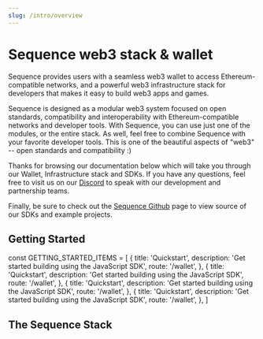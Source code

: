 ```yaml
---
slug: /intro/overview
---
```


# Sequence web3 stack & wallet

Sequence provides users with a seamless web3 wallet to access Ethereum-compatible networks, and a powerful web3 infrastructure stack
for developers that makes it easy to build web3 apps and games.

Sequence is designed as a modular web3 system focused on open standards, compatibility and interoperability with Ethereum-compatible networks
and developer tools. With Sequence, you can use just one of the modules, or the entire stack. As well, feel free to combine
Sequence with your favorite developer tools. This is one of the beautiful aspects of "web3" -- open standards and
compatibility :)

Thanks for browsing our documentation below which will take you through our Wallet, Infrastructure stack and SDKs. If you have
any questions, feel free to visit us on our [Discord](https://discord.gg/sequence) to speak with our development and partnership teams.

Finally, be sure to check out the [Sequence Github](https://github.com/0xsequence) page to view source of our SDKs and example projects.


<IntroCards />

## Getting Started

const GETTING_STARTED_ITEMS = [
  {
    title: 'Quickstart',
    description: 'Get started building using the JavaScript SDK',
    route: '/wallet',
  },
  {
    title: 'Quickstart',
    description: 'Get started building using the JavaScript SDK',
    route: '/wallet',
  },
  {
    title: 'Quickstart',
    description: 'Get started building using the JavaScript SDK',
    route: '/wallet',
  },
  {
    title: 'Quickstart',
    description: 'Get started building using the JavaScript SDK',
    route: '/wallet',
  },
]

<CardList items={GETTING_STARTED_ITEMS} />

## The Sequence Stack

<CardList items={GETTING_STARTED_ITEMS} />
